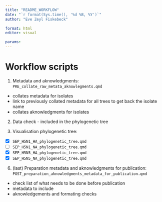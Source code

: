 ```yaml
---
title: "README_WORKFLOW"
date: "`r format(Sys.time(), '%d %B, %Y')`"
author: "Eve Zeyl Fiskebeck"

format: html
editor: visual

params:
---
```


# Workflow scripts

1.  Metadata and aknowledgments: `PRE_collate_raw_metata_aknowlegments.qmd`

-   collates metadata for isolates
-   link to previously collated metadata for all trees to get back the isolate name
-   collates aknowledgments for isolates

2. Data check - included in the phylogenetic tree



3.  Visualisation phylogenetic tree:

- [x]   `SEP_H5N1_HA_phylogenetic_tree.qmd`
- [ ]   `SEP_H5N1_NA_phylogenetic_tree.qmd`
- [x]   `SEP_H5N5_HA_phylogenetic_tree.qmd`
- [x]   `SEP_H5N5_NA_phylogenetic_tree.qmd`

6.  (last) Preparation metadata and aknowledgments for publication: `POST_preparation_aknowledgments_metadata_for_publication.qmd`

-   check list of what needs to be done before publication
-   metadata to include
-   aknowledgements and formating checks

## 
